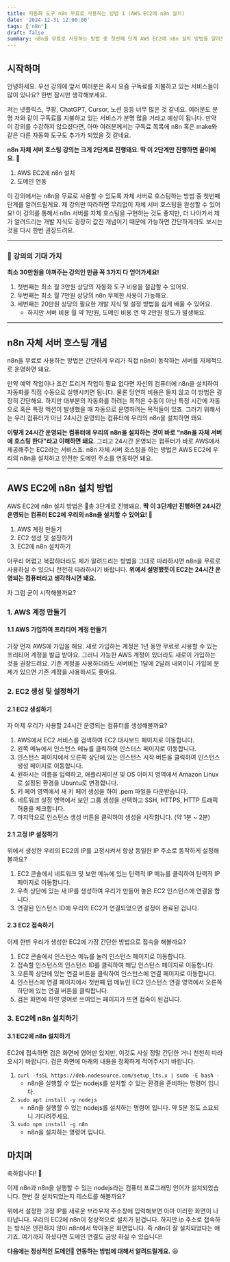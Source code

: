 ```yaml
---
title: 자동화 도구 n8n 무료로 사용하는 방법 1 (AWS EC2에 n8n 설치)
date: '2024-12-31 12:00:00'
tags: ['n8n']
draft: false
summary: n8n을 무료로 사용하는 방법 중 첫번째 단계 AWS EC2에 n8n 설치 방법을 알려드릴게요.
---
```


## 시작하며

안녕하세요. 우선 강의에 앞서 여러분은 혹시 요즘 구독료를 지불하고 있는 서비스들이 많이 있나요? 한번 잠시만 생각해보세요.

저는 넷플릭스, 쿠팡, ChatGPT, Cursor, 노션 등등 너무 많은 것 같네요. 여러분도 분명 저와 같이 구독료를 지불하고 있는 서비스가 분명 많을 거라고 예상이 됩니다. 만약 이 강의를 수강하지 않으셨다면, 아마 여러분께서는 구독료 목록에 n8n 혹은 make와 같은 다른 자동화 도구도 추가가 되었을 것 같네요.

**n8n 자체 서버 호스팅 강의는 크게 2단계로 진행돼요. 딱 이 2단계만 진행하면 끝이에요. 🥳**

1. AWS EC2에 n8n 설치
2. 도메인 연동

이 강의에서는 n8n을 무료로 사용할 수 있도록 자체 서버로 호스팅하는 방법 중 첫번째 단계를 알려드릴게요. 제 강의만 따라하면 무리없이 자체 서버 호스팅을 완성할 수 있어요! 이 강의를 통해서 n8n 서버를 자체 호스팅을 구현하는 것도 좋지만, 더 나아가서 제가 알려드리는 개발 지식도 굉장히 값진 개념이기 때문에 가능하면 간단하게라도 보시는 것을 다시 한번 권장드려요.

---

### 🤩 강의의 기대 가치

**최소 30만원을 아껴주는 강의인 만큼 꼭 3가지 다 얻어가세요!**

1. 첫번째는 최소 월 3만원 상당의 자동화 도구 비용을 절감할 수 있어요.
2. 두번째는 최소 월 7만원 상당의 n8n 무제한 사용이 가능해요.
3. 세번째는 20만원 상당의 필요한 개발 지식 및 설정 방법을 쉽게 배울 수 있어요.
   - 하지만 서버 비용 월 약 1만원, 도메인 비용 연 약 2만원 정도가 발생해요.

---

## n8n 자체 서버 호스팅 개념

n8n을 무료로 사용하는 방법은 간단하게 우리가 직접 n8n이 동작하는 서버를 자체적으로 운영하면 돼요.

만약 예약 작업이나 조건 트리거 작업이 필요 없다면 자신의 컴퓨터에 n8n을 설치하여 자동화를 직접 수동으로 실행시키면 됩니다. 물론 당연히 비용은 들지 않고 이 방법은 굉장히 간단해요. 하지만 대부분의 자동화를 하려는 목적은 수동이 아닌 특정 시간에 자동으로 혹은 특정 액션이 발생했을 때 자동으로 운영하려는 목적들이 있죠. 그러기 위해서는 우리 컴퓨터가 아닌 24시간 운영되는 컴퓨터에 우리의 n8n을 설치하면 돼요.

**이렇게 24시간 운영되는 컴퓨터에 우리의 n8n을 설치하는 것이 바로 "n8n을 자체 서버에 호스팅 한다"라고 이해하면 돼요**. 그리고 24시간 운영되는 컴퓨터가 바로 AWS에서 제공해주는 EC2라는 서비스죠. n8n 자체 서버 호스팅을 하는 방법은 AWS EC2에 우리의 n8n을 설치하고 안전한 도메인 주소를 연동하면 돼요.

---

## AWS EC2에 n8n 설치 방법

AWS EC2에 n8n 설치 방법은 총 3단계로 진행돼요. **딱 이 3단계만 진행하면 24시간 운영되는 컴퓨터 EC2에 우리의 n8n을 설치할 수 있어요! 🥳**

1. AWS 계정 만들기
2. EC2 생성 및 설정하기
3. EC2에 n8n 설치하기

아무리 어렵고 복잡하더라도 제가 알려드리는 방법을 그대로 따라하시면 n8n을 무료로 사용하실 수 있으니 천천히 따라하시기 바랍니다. **위에서 설명했듯이 EC2는 24시간 운영되는 컴퓨터라고 생각하시면 돼요.**

자 그럼 굳이 시작해볼까요?

### 1. AWS 계정 만들기

#### 1.1 AWS 가입하여 프리티어 계정 만들기

가장 먼저 AWS에 가입을 해요. 새로 가입하는 계정은 1년 동안 무료로 사용할 수 있는 프리티어 계정을 발급 받아요. 그러니 가능한 AWS 계정이 있더라도 새로이 가입하는 것을 권장드려요. 기존 계정을 사용하더라도 서버비는 1달에 2달러 내외이니 가입에 문제가 있으면 기존 계정을 사용하셔도 좋아요.

### 2. EC2 생성 및 설정하기

#### 2.1 EC2 생성하기

자 이제 우리가 사용할 24시간 운영되는 컴퓨터를 생성해볼까요?

1. AWS에서 EC2 서비스를 검색하여 EC2 대시보드 페이지로 이동합니다.
2. 왼쪽 메뉴에서 인스턴스 메뉴를 클릭하여 인스터스 페이지로 이동합니다.
3. 인스턴스 페이지에서 오른쪽 상단에 있는 인스턴스 시작 버튼을 클릭하여 인스턴스 생성 페이지로 이동합니다.
4. 원하시는 이름을 입력하고, 애플리케이션 및 OS 이미지 영역에서 Amazon Linux로 설정된 환경을 Ubuntu로 변경합니다.
5. 키 페어 영역에서 새 키 페어 생성을 하여 .pem 파일을 다운받습니다.
6. 네트워크 설정 영역에서 보안 그룹 생성을 선택하고 SSH, HTTPS, HTTP 트래픽 허용을 체크합니다.
7. 마지막으로 인스턴스 생성 버튼을 클릭하여 생성을 시작합니다. (약 1분 ~ 2분)

#### 2.1 고정 IP 설정하기

위에서 생성한 우리의 EC2의 IP를 고정시켜서 항상 동일한 IP 주소로 동작하게 설정해볼까요?

1. EC2 콘솔에서 네트워크 및 보안 메뉴에 있는 탄력적 IP 메뉴를 클릭하여 탄력적 IP 페이지로 이동합니다.
2. 우측 상단에 있는 새 IP를 생성하여 우리가 만들어 놓은 EC2 인스턴스에 연결을 합니다.
3. 연결된 인스턴스 ID에 우리의 EC2가 연결되었으면 설정이 완료된 겁니다.

#### 2.3 EC2 접속하기

이제 한번 우리가 생성한 EC2에 가장 간단한 방법으로 접속을 해볼까요?

1. EC2 콘솔에서 인스턴스 메뉴를 눌러 인스턴스 페이지로 이동합니다.
2. 접속할 인스턴스의 인스턴스 ID를 클릭하여 해당 인스턴스 페이지로 이동합니다.
3. 오른쪽 상단에 있는 연결 버튼을 클릭하여 인스턴스에 연결 페이지로 이동합니다.
4. 인스턴스에 연결 페이지에서 첫번째 탭 메뉴인 EC2 인스턴스 연결 영역에서 오른쪽 하단에 있는 연결 버튼을 클릭합니다.
5. 검은 화면에 하얀 영어로 쓰여있는 페이지가 뜨면 접속이 된겁니다.

### 3. EC2에 n8n 설치하기

#### 3.1 EC2에 n8n 설치하기

EC2에 접속하면 검은 화면에 영어만 있지만, 이것도 사실 정말 간단한 거니 천천히 따라오시기 바랍니다. 검은 화면에 아래의 내용을 정확하게 적어주시기 바랍니다.

1. `curl -fsSL https://deb.nodesource.com/setup_lts.x | sudo -E bash -`
   - n8n을 실행할 수 있는 nodejs를 설치할 수 있는 환경을 준비하는 명령어 입니다.
2. `sudo apt install -y nodejs`
   - n8n을 실행할 수 있는 nodejs를 설치하는 명령어 입니다. 약 5분 정도 소요되니 기다려주세요.
3. `sudo npm install -g n8n`
   - n8n을 설치하는 명령어 입니다.

## 마치며

축하합니다! 🥳

이제 n8n과 n8n을 실행할 수 있는 nodejs라는 컴퓨터 프로그래밍 언어가 설치되었습니다. 한번 잘 설치되었는지 테스트를 해볼까요?

위에서 설정한 고정 IP를 새로운 브라우저 주소창에 입력해보면 아마 이러한 화면이 나타납니다. 우리의 EC2에 n8n이 정상적으로 설치가 된겁니다. 하지만 ip 주소로 접속하는 방식은 안전하지 않아 n8n에서 막아놓은 화면입니다. 즉 n8n이 잘 설치되었다는 얘기죠. 여기까지 하셨다면 도메인 연결도 금방 하실 수 있습니다!

**다음에는 정상적인 도메인 연동하는 방법에 대해서 알려드릴게요.** 😆
